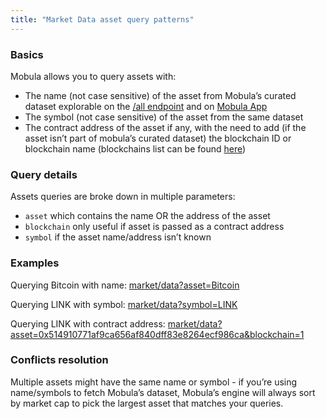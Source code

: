 ```yaml
---
title: "Market Data asset query patterns"
---
```


### Basics

Mobula allows you to query assets with:

- The name (not case sensitive) of the asset from Mobula’s curated dataset explorable on the [/all endpoint](/rest-api-reference/endpoint/all) and on [Mobula App](https://mobula.io)
- The symbol (not case sensitive) of the asset from the same dataset
- The contract address of the asset if any, with the need to add (if the asset isn’t part of mobula’s curated dataset) the blockchain ID or blockchain name (blockchains list can be found [here](/blockchains/intro-blockchains))

### Query details

Assets queries are broke down in multiple parameters:

- `asset` which contains the name OR the address of the asset
- `blockchain` only useful if asset is passed as a contract address
- `symbol` if the asset name/address isn’t known

### Examples

Querying Bitcoin with name: [market/data?asset=Bitcoin](https://api.mobula.io/api/1/market/data?asset=Bitcoin)

Querying LINK with symbol: [market/data?symbol=LINK](https://api.mobula.io/api/1/market/data?symbol=LINK)

Querying LINK with contract address: [market/data?asset=0x514910771af9ca656af840dff83e8264ecf986ca&blockchain=1](https://api.mobula.io/api/1/market/data?asset=0x514910771af9ca656af840dff83e8264ecf986ca&blockchain=1)

### Conflicts resolution

Multiple assets might have the same name or symbol - if you’re using name/symbols to fetch Mobula’s dataset, Mobula’s engine will always sort by market cap to pick the largest asset that matches your queries.
